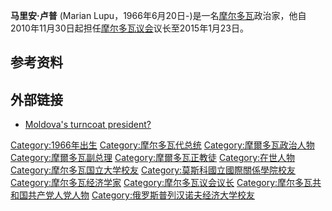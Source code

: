 {{Infobox officeholder
|name          = 马里安·卢普<br>Marian Lupu
|image         = Marian Lupu Senate of Poland.JPG
|office        = [[摩尔多瓦总统|摩尔多瓦总统]]<br><small>代理</small>
|primeminister = [[Vlad_Filat|Vlad Filat]]
|term_start    = 2010年12月30日
|term_end      = 2012年3月16日
|predecessor   = Vlad Filat <small>(代理)</small>
|successor     = [[尼古拉·蒂莫夫蒂|尼古拉·蒂莫夫蒂]]
|office1       = {{flag|摩尔多瓦}}[[摩尔多瓦议会|议长]]
|term_start1   = 2010年11月30日
|term_end1     = 2015年1月23日
|predecessor1  = [[米哈伊·金普|米哈伊·金普]]
|successor1    = 
|term_start2   = 2005年3月24日
|term_end2     = 2009年5月5日
|predecessor2  = Eugenia Ostapciuc
|successor2    = Ivan Călin <small>(代理)</small>
|birth_date    = {{birth date and age|1966|6|20|df=y}}
|birth_place   = {{USSR}}<br >{{flag|Moldavian SSR}}[[伯爾茲|伯爾茲]]<br><small>(现{{flag|摩尔多瓦}})</small>
|nationality ={{flag|摩尔多瓦}}
|death_date    = 
|death_place   = 
|party         = [[摩尔多瓦共产党|共产党]] <small>(1991年以前)</small><br>[[摩尔多瓦共产党人党|共产党人党]] <small>(1993–2009)</small><br>[[摩尔多瓦民主党|民主党]] <small>(2009–现在)</small>
|otherparty    = [[欧洲一体化联盟|欧洲一体化联盟]] <small>(2009–现在)</small>
|alma_mater    = [[国立摩尔多瓦大学|国立摩尔多瓦大学]]<br>[[莫斯科国际关系学院|莫斯科国际关系学院]]
}}
'''马里安·卢普''' (Marian Lupu，1966年6月20日-)是一名[[摩尔多瓦|摩尔多瓦]]政治家，他自2010年11月30日起担任[[摩尔多瓦共和国议会|摩尔多瓦议会]]议长至2015年1月23日。

==参考资料==
{{Reflist}}

==外部链接==
{{commons category|Marian Lupu}}
* [http://archive.wikiwix.com/cache/20111113093906/http://businessneweurope.eu/storyf1731/Moldovas_turncoat_president Moldova's turncoat president?]

{{s-start}}
{{s-off}}
{{s-bef|before=[[Vlad_Filat|Vlad Filat]]<br><small>代理</small>}}
{{s-ttl|title=[[摩尔多瓦总统|摩尔多瓦总统]]<br><small>代理</small>|years=2010–2012}}
{{s-aft|after=[[Nicolae_Timofti|Nicolae Timofti]]}}
{{s-end}}

{{DEFAULTSORT:Lupu, Marian}}
[[Category:1966年出生|Category:1966年出生]]
[[Category:摩尔多瓦代总统|Category:摩尔多瓦代总统]]
[[Category:摩爾多瓦政治人物|Category:摩爾多瓦政治人物]]
[[Category:摩爾多瓦副总理|Category:摩爾多瓦副总理]]
[[Category:摩爾多瓦正教徒|Category:摩爾多瓦正教徒]]
[[Category:在世人物|Category:在世人物]]
[[Category:摩尔多瓦国立大学校友|Category:摩尔多瓦国立大学校友]]
[[Category:莫斯科國立國際關係學院校友|Category:莫斯科國立國際關係學院校友]]
[[Category:摩尔多瓦经济学家|Category:摩尔多瓦经济学家]]
[[Category:摩尔多瓦议会议长|Category:摩尔多瓦议会议长]]
[[Category:摩尔多瓦共和国共产党人党人物|Category:摩尔多瓦共和国共产党人党人物]]
[[Category:俄罗斯普列汉诺夫经济大学校友|Category:俄罗斯普列汉诺夫经济大学校友]]